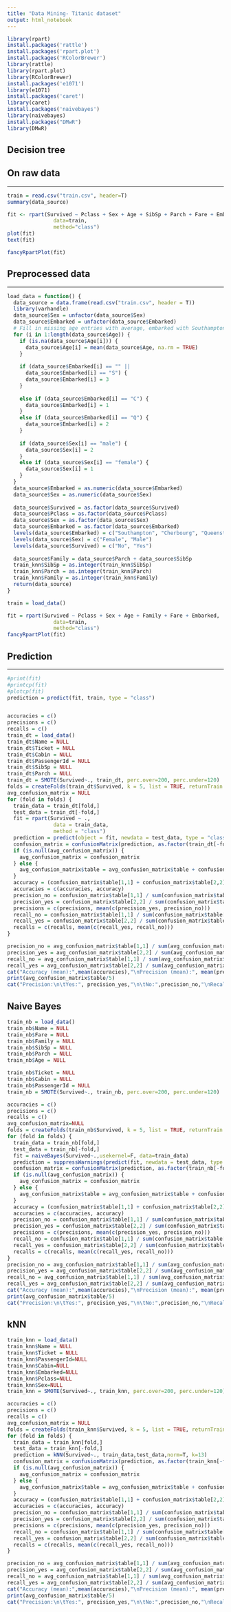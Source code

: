 ```yaml
---
title: "Data Mining- Titanic dataset"
output: html_notebook
---
```


```r
library(rpart)
install.packages('rattle')
install.packages('rpart.plot')
install.packages('RColorBrewer')
library(rattle)
library(rpart.plot)
library(RColorBrewer)
install.packages('e1071')
library(e1071)
install.packages('caret')
library(caret)
install.packages('naivebayes')
library(naivebayes)
install.packages("DMwR")
library(DMwR)
```


## **Decision tree**

## On raw data
***
```r
train = read.csv("train.csv", header=T)
summary(data_source)

fit <- rpart(Survived ~ Pclass + Sex + Age + SibSp + Parch + Fare + Embarked,
               data=train,
               method="class")
plot(fit)
text(fit)

```


```r
fancyRpartPlot(fit)

```

## Preprocessed data
***
```r
load_data = function() {
  data_source = data.frame(read.csv("train.csv", header = T))
  library(varhandle)
  data_source$Sex = unfactor(data_source$Sex)
  data_source$Embarked = unfactor(data_source$Embarked)
  # Fill in missing age entries with average, embarked with Southampton
  for (i in 1:length(data_source$Age)) {
    if (is.na(data_source$Age[i])) {
      data_source$Age[i] = mean(data_source$Age, na.rm = TRUE)
    }
    
    if (data_source$Embarked[i] == "" ||
      data_source$Embarked[i] == "S") {
      data_source$Embarked[i] = 3
    }
    
    else if (data_source$Embarked[i] == "C") {
      data_source$Embarked[i] = 1
    }
    else if (data_source$Embarked[i] == "Q") {
      data_source$Embarked[i] = 2
    }
    
    if (data_source$Sex[i] == "male") {
      data_source$Sex[i] = 2
    }
    else if (data_source$Sex[i] == "female") {
      data_source$Sex[i] = 1
    }
  }
  data_source$Embarked = as.numeric(data_source$Embarked)
  data_source$Sex = as.numeric(data_source$Sex)
  
  data_source$Survived = as.factor(data_source$Survived)
  data_source$Pclass = as.factor(data_source$Pclass)
  data_source$Sex = as.factor(data_source$Sex)
  data_source$Embarked = as.factor(data_source$Embarked)
  levels(data_source$Embarked) = c("Southampton", "Cherbourg", "Queenstown", "Southampton")
  levels(data_source$Sex) = c("Female", "Male")
  levels(data_source$Survived) = c("No", "Yes")
  
  data_source$Family = data_source$Parch + data_source$SibSp
  train_knn$SibSp = as.integer(train_knn$SibSp)
  train_knn$Parch = as.integer(train_knn$Parch)
  train_knn$Family = as.integer(train_knn$Family)
  return(data_source)
}

train = load_data()

fit = rpart(Survived ~ Pclass + Sex + Age + Family + Fare + Embarked,
               data=train,
               method="class")
fancyRpartPlot(fit)
```


## Prediction
***
```r
#print(fit)
#printcp(fit)
#plotcp(fit)
prediction = predict(fit, train, type = "class")


accuracies = c()
precisions = c()
recalls = c()
train_dt = load_data()
train_dt$Name = NULL
train_dt$Ticket = NULL
train_dt$Cabin = NULL
train_dt$PassengerId = NULL
train_dt$SibSp = NULL
train_dt$Parch = NULL
train_dt = SMOTE(Survived~., train_dt, perc.over=200, perc.under=120)
folds = createFolds(train_dt$Survived, k = 5, list = TRUE, returnTrain = TRUE)
avg_confusion_matrix = NULL
for (fold in folds) {
  train_data = train_dt[fold,]
  test_data = train_dt[-fold,]
  fit = rpart(Survived ~ .,
               data = train_data,
               method = "class")
  prediction = predict(object = fit, newdata = test_data, type = "class")
  confusion_matrix = confusionMatrix(prediction, as.factor(train_dt[-fold, ]$Survived))
  if (is.null(avg_confusion_matrix)) {
    avg_confusion_matrix = confusion_matrix
  } else {
    avg_confusion_matrix$table = avg_confusion_matrix$table + confusion_matrix$table
  }
  accuracy = (confusion_matrix$table[1,1] + confusion_matrix$table[2,2]) / sum(confusion_matrix$table)
  accuracies = c(accuracies, accuracy)
  precision_no = confusion_matrix$table[1,1] / sum(confusion_matrix$table[,1])
  precision_yes = confusion_matrix$table[2,2] / sum(confusion_matrix$table[,2])
  precisions = c(precisions, mean(c(precision_yes, precision_no)))
  recall_no = confusion_matrix$table[1,1] / sum(confusion_matrix$table[1,])
  recall_yes = confusion_matrix$table[2,2] / sum(confusion_matrix$table[2,])
  recalls = c(recalls, mean(c(recall_yes, recall_no)))
}

precision_no = avg_confusion_matrix$table[1,1] / sum(avg_confusion_matrix$table[,1])
precision_yes = avg_confusion_matrix$table[2,2] / sum(avg_confusion_matrix$table[,2])
recall_no = avg_confusion_matrix$table[1,1] / sum(avg_confusion_matrix$table[1,])
recall_yes = avg_confusion_matrix$table[2,2] / sum(avg_confusion_matrix$table[2,])
cat("Accuracy (mean):",mean(accuracies),"\nPrecision (mean):", mean(precisions), "\nRecall (mean):",mean(recalls),"\n")
print(avg_confusion_matrix$table/5)
cat("Precision:\n\tYes:", precision_yes,"\n\tNo:",precision_no,"\nRecall:\n\tYes:", recall_yes,"\n\tNo:",recall_no,"\n")
```


## **Naive Bayes**

```r
train_nb = load_data()
train_nb$Name = NULL
train_nb$Fare = NULL
train_nb$Family = NULL
train_nb$SibSp = NULL
train_nb$Parch = NULL
train_nb$Age = NULL

train_nb$Ticket = NULL
train_nb$Cabin = NULL
train_nb$PassengerId = NULL
train_nb = SMOTE(Survived~., train_nb, perc.over=200, perc.under=120)

accuracies = c()
precisions = c()
recalls = c()
avg_confusion_matrix=NULL
folds = createFolds(train_nb$Survived, k = 5, list = TRUE, returnTrain = TRUE)
for (fold in folds) {
  train_data = train_nb[fold,]
  test_data = train_nb[-fold,]
  fit = naiveBayes(Survived~.,usekernel=F, data=train_data)
  prediction = suppressWarnings(predict(fit, newdata = test_data, type = "class"))
  confusion_matrix = confusionMatrix(prediction, as.factor(train_nb[-fold, ]$Survived))
  if (is.null(avg_confusion_matrix)) {
    avg_confusion_matrix = confusion_matrix
  } else {
    avg_confusion_matrix$table = avg_confusion_matrix$table + confusion_matrix$table
  }
  accuracy = (confusion_matrix$table[1,1] + confusion_matrix$table[2,2]) / sum(confusion_matrix$table)
  accuracies = c(accuracies, accuracy)
  precision_no = confusion_matrix$table[1,1] / sum(confusion_matrix$table[,1])
  precision_yes = confusion_matrix$table[2,2] / sum(confusion_matrix$table[,2])
  precisions = c(precisions, mean(c(precision_yes, precision_no)))
  recall_no = confusion_matrix$table[1,1] / sum(confusion_matrix$table[1,])
  recall_yes = confusion_matrix$table[2,2] / sum(confusion_matrix$table[2,])
  recalls = c(recalls, mean(c(recall_yes, recall_no)))
}
precision_no = avg_confusion_matrix$table[1,1] / sum(avg_confusion_matrix$table[,1])
precision_yes = avg_confusion_matrix$table[2,2] / sum(avg_confusion_matrix$table[,2])
recall_no = avg_confusion_matrix$table[1,1] / sum(avg_confusion_matrix$table[1,])
recall_yes = avg_confusion_matrix$table[2,2] / sum(avg_confusion_matrix$table[2,])
cat("Accuracy (mean):",mean(accuracies),"\nPrecision (mean):", mean(precisions), "\nRecall (mean):",mean(recalls),"\n")
print(avg_confusion_matrix$table/5)
cat("Precision:\n\tYes:", precision_yes,"\n\tNo:",precision_no,"\nRecall:\n\tYes:", recall_yes,"\n\tNo:",recall_no,"\n")
```
## **kNN**
```r
train_knn = load_data()
train_knn$Name = NULL
train_knn$Ticket = NULL
train_knn$PassengerId=NULL
train_knn$Cabin=NULL
train_knn$Embarked=NULL
train_knn$Pclass=NULL
train_knn$Sex=NULL
train_knn = SMOTE(Survived~., train_knn, perc.over=200, perc.under=120)

accuracies = c()
precisions = c()
recalls = c()
avg_confusion_matrix = NULL
folds = createFolds(train_knn$Survived, k = 5, list = TRUE, returnTrain = TRUE)
for (fold in folds) {
  train_data = train_knn[fold,]
  test_data = train_knn[-fold,]
  prediction = kNN(Survived~., train_data,test_data,norm=T, k=13)
  confusion_matrix = confusionMatrix(prediction, as.factor(train_knn[-fold, ]$Survived))
  if (is.null(avg_confusion_matrix)) {
    avg_confusion_matrix = confusion_matrix
  } else {
    avg_confusion_matrix$table = avg_confusion_matrix$table + confusion_matrix$table
  }
  accuracy = (confusion_matrix$table[1,1] + confusion_matrix$table[2,2]) / sum(confusion_matrix$table)
  accuracies = c(accuracies, accuracy)
  precision_no = confusion_matrix$table[1,1] / sum(confusion_matrix$table[,1])
  precision_yes = confusion_matrix$table[2,2] / sum(confusion_matrix$table[,2])
  precisions = c(precisions, mean(c(precision_yes, precision_no)))
  recall_no = confusion_matrix$table[1,1] / sum(confusion_matrix$table[1,])
  recall_yes = confusion_matrix$table[2,2] / sum(confusion_matrix$table[2,])
  recalls = c(recalls, mean(c(recall_yes, recall_no)))
}

precision_no = avg_confusion_matrix$table[1,1] / sum(avg_confusion_matrix$table[,1])
precision_yes = avg_confusion_matrix$table[2,2] / sum(avg_confusion_matrix$table[,2])
recall_no = avg_confusion_matrix$table[1,1] / sum(avg_confusion_matrix$table[1,])
recall_yes = avg_confusion_matrix$table[2,2] / sum(avg_confusion_matrix$table[2,])
cat("Accuracy (mean):",mean(accuracies),"\nPrecision (mean):", mean(precisions), "\nRecall (mean):",mean(recalls),"\n")
print(avg_confusion_matrix$table/5)
cat("Precision:\n\tYes:", precision_yes,"\n\tNo:",precision_no,"\nRecall:\n\tYes:", recall_yes,"\n\tNo:",recall_no,"\n")
```

